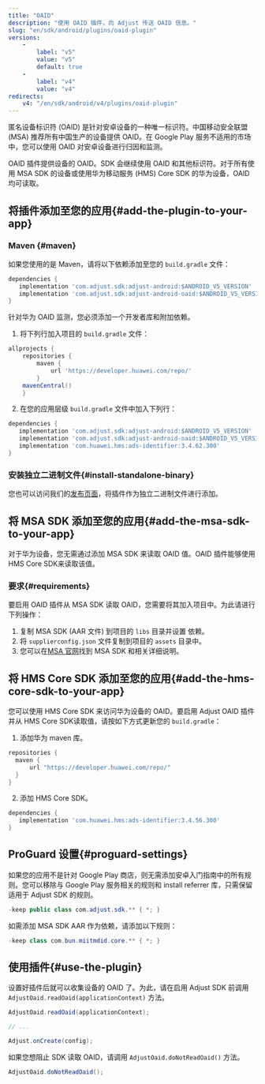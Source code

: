 ```yaml
---
title: "OAID"
description: "使用 OAID 插件，向 Adjust 传送 OAID 信息。"
slug: "en/sdk/android/plugins/oaid-plugin"
versions: 
    - 
        label: "v5"
        value: "v5"
        default: true
    - 
        label: "v4"
        value: "v4"
redirects: 
    v4: "/en/sdk/android/v4/plugins/oaid-plugin"
---
```

匿名设备标识符 \(OAID\) 是针对安卓设备的一种唯一标识符。中国移动安全联盟 \(MSA\) 推荐所有中国生产的设备提供 OAID。在 Google Play 服务不适用的市场中，您可以使用 OAID 对安卓设备进行归因和监测。

OAID 插件提供设备的 OAID。SDK 会继续使用 OAID 和其他标识符。对于所有使用 MSA SDK 的设备或使用华为移动服务 \(HMS\) Core SDK 的华为设备，OAID 均可读取。

将插件添加至您的应用\{\#add\-the\-plugin\-to\-your\-app\}
-------------------------------------------------------

### Maven \{\#maven\}

如果您使用的是 Maven，请将以下依赖添加至您的 `build.gradle` 文件：
<codeblock title="build.gradle"> 

```groovy
dependencies {
   implementation 'com.adjust.sdk:adjust-android:$ANDROID_V5_VERSION'
   implementation 'com.adjust.sdk:adjust-android-oaid:$ANDROID_V5_VERSION'
}

```

</CodeBlock> 

针对华为 OAID 监测，您必须添加一个开发者库和附加依赖。

1. 将下列行加入项目的 `build.gradle` 文件：

<codeblock title="build.gradle"> 

```groovy
allprojects {
    repositories {
        maven {
            url 'https://developer.huawei.com/repo/'
        }
    mavenCentral()
    }

```

</CodeBlock> 

2. 在您的应用层级 `build.gradle` 文件中加入下列行：

<codeblock title="build.gradle"> 

```groovy
dependencies {
   implementation 'com.adjust.sdk:adjust-android:$ANDROID_V5_VERSION'
   implementation 'com.adjust.sdk:adjust-android-oaid:$ANDROID_V5_VERSION'
   implementation 'com.huawei.hms:ads-identifier:3.4.62.300'
}

```

</CodeBlock> 

### 安装独立二进制文件\{\#install\-standalone\-binary\}

您也可以访问我们的[发布页面](https://github.com/adjust/android_sdk/releases)，将插件作为独立二进制文件进行添加。

将 MSA SDK 添加至您的应用\{\#add\-the\-msa\-sdk\-to\-your\-app\}
-----------------------------------------------------------------

<callout type="note"> 

对于华为设备，您无需通过添加 MSA SDK 来读取 OAID 值。OAID 插件能够使用HMS Core SDK来读取该值。
</Callout> 

### 要求\{\#requirements\}

要启用 OAID 插件从 MSA SDK 读取 OAID，您需要将其加入项目中。为此请进行下列操作：

1. 复制 MSA SDK \(AAR 文件\) 到项目的 `libs` 目录并设置 依赖。
2. 将 `supplierconfig.json` 文件复制到项目的 `assets` 目录中。
3. 您可以在[MSA 官网](http://www.msa-alliance.cn/col.jsp?id=120)找到 MSA SDK 和相关详细说明。

将 HMS Core SDK 添加至您的应用\{\#add\-the\-hms\-core\-sdk\-to\-your\-app\}
-----------------------------------------------------------------------------

您可以使用 HMS Core SDK 来访问华为设备的 OAID。要启用 Adjust OAID 插件并从 HMS Core SDK读取值，请按如下方式更新您的 `build.gradle`：

1. 添加华为 maven 库。

<codeblock title="build.gradle"> 

```groovy
repositories {
  maven {
      url "https://developer.huawei.com/repo/"
  }
}

```

</CodeBlock> 

2. 添加 HMS Core SDK。

<codeblock title="build.gradle"> 

```groovy
dependencies {
   implementation 'com.huawei.hms:ads-identifier:3.4.56.300'
}

```

</CodeBlock> 

ProGuard 设置\{\#proguard\-settings\}
---------------------------------------

如果您的应用不是针对 Google Play 商店，则无需添加安卓入门指南中的所有规则。您可以移除与 Google Play 服务相关的规则和 install referrer 库，只需保留适用于 Adjust SDK 的规则。
<codeblock title="proguard.pro"> 

```java
-keep public class com.adjust.sdk.** { *; }
```

</CodeBlock> 

如需添加 MSA SDK AAR 作为依赖，请添加以下规则：
<codeblock title="proguard.pro"> 

```java
-keep class com.bun.miitmdid.core.** { *; }
```

</CodeBlock> 

使用插件\{\#use\-the\-plugin\}
-------------------------------

设置好插件后就可以收集设备的 OAID 了。为此，请在启用 Adjust SDK 前调用 `AdjustOaid.readOaid(applicationContext)` 方法。
<tabs> <tab title="Java"> 

```java
AdjustOaid.readOaid(applicationContext);

// ...

Adjust.onCreate(config);
```

</Tab> </Tabs> 

如果您想阻止 SDK 读取 OAID，请调用 `AdjustOaid.doNotReadOaid()` 方法。
<tabs> <tab title="Java"> 

```java
AdjustOaid.doNotReadOaid();

```

</Tab> </Tabs>

